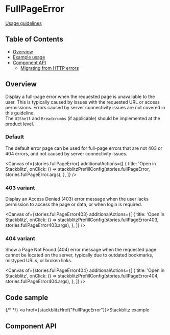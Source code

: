 
# FullPageError

[Usage guidelines](https://pages.github.ibm.com/carbon/ibm-products/components/full-page-error/usage/)

## Table of Contents

- [Overview](#overview)
- [Example usage](#example-usage)
- [Component API](#component-api)
  - [Migrating from HTTP errors](https://github.com/carbon-design-system/ibm-products/blob/main/docs/guides/v2.md#carbon-for-ibm-products-v2-migration-guide)

## Overview

Display a full-page error when the requested page is unavailable to the user.
This is typically caused by issues with the requested URL or access permissions.
Errors caused by server connectivity issues are not covered in this guideline.\
The `UIShell` and `Breadcrumbs` (if applicable) should be implemented at the product
level.

### Default

The default error page can be used for full-page errors that are not 403 or 404
errors, and not caused by server connectivity issues.

<Canvas
  of={stories.fullPageError}
  additionalActions={[
    {
      title: 'Open in Stackblitz',
      onClick: () => stackblitzPrefillConfig(stories.fullPageError, stories.fullPageError.args),
    },
  ]}
/>

### 403 variant

Display an Access Denied (403) error message when the user lacks permission to
access the page or data, or when login is required.

<Canvas
  of={stories.fullPageError403}
  additionalActions={[
    {
      title: 'Open in Stackblitz',
      onClick: () => stackblitzPrefillConfig(stories.fullPageError403, stories.fullPageError403.args),
    },
  ]}
/>

### 404 variant

Show a Page Not Found (404) error message when the requested page cannot be
located on the server, typically due to outdated bookmarks, mistyped URLs, or
broken links.

<Canvas
  of={stories.fullPageError404}
  additionalActions={[
    {
      title: 'Open in Stackblitz',
      onClick: () => stackblitzPrefillConfig(stories.fullPageError404, stories.fullPageError404.args),
    },
  ]}
/>

## Code sample

{/* <CodesandboxLink exampleDirectory="FullPageError" /> */}
<a href={stackblitzHref("FullPageError")}>Stackblitz example</a>

## Component API

<Controls />
